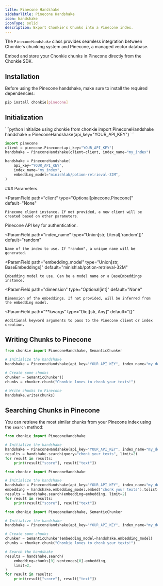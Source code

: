 ```yaml
---
title: Pinecone Handshake
sidebarTitle: Pinecone Handshake
icon: handshake
iconType: solid
description: Export Chonkie's Chunks into a Pinecone index.
---
```


The `PineconeHandshake` class provides seamless integration between Chonkie's chunking system and Pinecone, a managed vector database. 

Embed and store your Chonkie chunks in Pinecone directly from the Chonkie SDK.

## Installation

Before using the Pinecone handshake, make sure to install the required dependencies:

```bash
pip install chonkie[pinecone]
```

## Initialization
<CodeGroup>
```python Initialize using chonkie
from chonkie import PineconeHandshake
handshake = PineconeHandshake(api_key="YOUR_API_KEY")
```

```python initialize using the client
import pinecone
client = pinecone.Pinecone(api_key="YOUR_API_KEY")
handshake = PineconeHandshake(client=client, index_name="my_index")
```

```python specify embedding model
handshake = PineconeHandshake(
    api_key="YOUR_API_KEY",
    index_name="my_index",
    embedding_model="minishlab/potion-retrieval-32M",
)
```
</CodeGroup>
### Parameters

<ParamField
    path="client"
    type="Optional[pinecone.Pinecone]"
    default="None"
>
    Pinecone client instance. If not provided, a new client will be created based on other parameters.
</ParamField>
<ParamField
    path="api_key"
    type="Optional[str]"
    default="None"
>
    Pinecone API key for authentication.
</ParamField>

<ParamField
    path="index_name"
    type="Union[str, Literal['random']]"
    default="random"
>
    Name of the index to use. If "random", a unique name will be generated.
</ParamField>

<ParamField
    path="embedding_model"
    type="Union[str, BaseEmbeddings]"
    default="minishlab/potion-retrieval-32M"
>
    Embedding model to use. Can be a model name or a BaseEmbeddings instance.
</ParamField>

<ParamField
    path="dimension"
    type="Optional[int]"
    default="None"
>
    Dimension of the embeddings. If not provided, will be inferred from the embedding model.
</ParamField>

<ParamField
    path="**kwargs"
    type="Dict[str, Any]"
    default="{}"
>
    Additional keyword arguments to pass to the Pinecone client or index creation.
</ParamField>


## Writing Chunks to Pinecone
```python
from chonkie import PineconeHandshake, SemanticChunker    

# Initialize the handshake
handshake = PineconeHandshake(api_key="YOUR_API_KEY", index_name="my_documents")

# Create some chunks
chunker = SemanticChunker()
chunks = chunker.chunk("Chonkie loves to chonk your texts!")

# Write chunks to Pinecone
handshake.write(chunks)
```

## Searching Chunks in Pinecone

You can retrieve the most similar chunks from your Pinecone index using the `search` method:
<CodeGroup>
```python search using a query
from chonkie import PineconeHandshake

# Initialize the handshake
handshake = PineconeHandshake(api_key="YOUR_API_KEY", index_name="my_documents")
results = handshake.search(query="chonk your texts", limit=2)
for result in results:
    print(result["score"], result["text"])
```

```python search using embedding
from chonkie import PineconeHandshake

# Initialize the handshake
handshake = PineconeHandshake(api_key="YOUR_API_KEY", index_name="my_documents")
embedding = handshake.embedding_model.embed("chonk your texts").tolist()
results = handshake.search(embedding=embedding, limit=2)
for result in results:
    print(result["score"], result["text"])
```

```python search using chonkie chunks
from chonkie import PineconeHandshake, SemanticChunker

# Initialize the handshake
handshake = PineconeHandshake(api_key="YOUR_API_KEY", index_name="my_documents")

# Create some chunks
chunker = SemanticChunker(embedding_model=handshake.embedding_model)
chunks = chunker.chunk("Chonkie loves to chonk your texts!")

# Search the handshake
results = handshake.search(
    embedding=chunks[0].sentences[0].embedding, 
    limit=2,
)
for result in results:
    print(result["score"], result["text"])
```
</CodeGroup>

